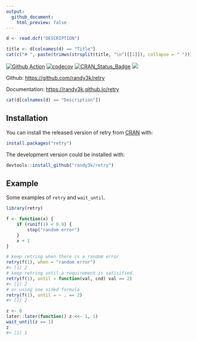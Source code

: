 ```yaml
---
output:
  github_document:
    html_preview: false
---
```


```r
d <- read.dcf("DESCRIPTION")
```

```r
title <- d[colnames(d) == "Title"]
cat(c("# ", paste(trimws(strsplit(title, "\n")[[1]]), collapse = " ")))
```


[![Github
Action](https://github.com/randy3k/retry/workflows/build/badge.svg?branch=master)](https://github.com/randy3k/retry)
[![codecov](https://codecov.io/gh/randy3k/retry/branch/master/graph/badge.svg)](https://codecov.io/gh/randy3k/retry)
[![CRAN\_Status\_Badge](https://www.r-pkg.org/badges/version/retry)](https://cran.r-project.org/package=retry)
[![](https://cranlogs.r-pkg.org/badges/grand-total/retry)](https://cran.r-project.org/package=retry)


Github: [https://github.com/randy3k/retry](https://github.com/randy3k/retry)

Documentation: [https://randy3k.github.io/retry](https://randy3k.github.io/retry)

```r
cat(d[colnames(d) == "Description"])
```

## Installation

You can install the released version of retry from [CRAN](https://CRAN.R-project.org) with:

```r
install.packages("retry")
```

The development version could be installed with:

```r
devtools::install_github("randy3k/retry")
```

## Example

Some examples of `retry` and `wait_until`.
```r
library(retry)

f <- function(x) {
    if (runif(1) < 0.9) {
        stop("random error")
    }
    x + 1
}

# keep retring when there is a random error
retry(f(1), when = "random error")
#> [1] 2
# keep retring until a requirement is satisified.
retry(f(1), until = function(val, cnd) val == 2)
#> [1] 2
# or using one sided formula
retry(f(1), until = ~ . == 2)
#> [1] 2

z <- 0
later::later(function() z <<- 1, 1)
wait_until(z == 1)
z
#> [1] 1
```
